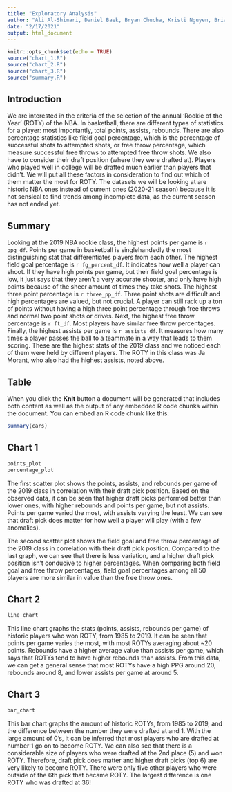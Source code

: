 ```yaml
---
title: "Exploratory Analysis"
author: "Ali Al-Shimari, Daniel Baek, Bryan Chucha, Kristi Nguyen, Brian Yoo"
date: "2/17/2021"
output: html_document
---
```


```r
knitr::opts_chunk$set(echo = TRUE)
source("chart_1.R")
source("chart_2.R")
source("chart_3.R")
source("summary.R")
```

## Introduction
We are interested in the criteria of the selection of the annual 'Rookie of the Year' (ROTY) of the NBA. In basketball, there are different types of statistics for a player: most importantly, total points, assists, rebounds. There are also percentage statistics like field goal percentage, which is the percentage of successful shots to attempted shots, or free throw percentage, which measure successful free throws to attempted free throw shots. We also have to consider their draft position (where they were drafted at). Players who played well in college will be drafted much earlier than players that didn't. We will put all these factors in consideration to find out which of them matter the most for ROTY. The datasets we will be looking at are historic NBA ones instead of current ones (2020-21 season) because it is not sensical to find trends among incomplete data, as the current season has not ended yet.

## Summary
Looking at the 2019 NBA rookie class, the highest points per game is
`r ppg_df`. Points per game in basketball is singlehandedly the most distinguishing stat that differentiates players from each other. The highest field goal percentage is `r fg_percent_df`. It indicates how well a player can shoot. If they have high points per game, but their field goal percentage is low, it just says that they aren't a very accurate shooter, and only have high points because of the sheer amount of times they take shots.
The highest three point percentage is `r three_pp_df`. Three point shots are difficult and high percentages are valued, but not crucial. A player can still rack up a ton of points without having a high three point percentage through free throws and normal two point shots or drives. Next, the highest free throw percentage is
`r ft_df`. Most players have similar free throw percentages. Finally, the highest assists per game is `r assists_df`. It measures how many times a player passes the ball to a teammate in a way that leads to them scoring. These are the highest stats of the 2019 class and we noticed each of them were held by different players. The ROTY in this class was Ja Morant, who also had the highest assists, noted above.

## Table
When you click the **Knit** button a document will be generated that includes both content as well as the output of any embedded R code chunks within the document. You can embed an R code chunk like this:

```r
summary(cars)
```

## Chart 1
```r
points_plot
percentage_plot
```

The first scatter plot shows the points, assists, and rebounds per game of the 2019 class in correlation with their draft pick position. Based on the observed data, it can be seen that higher draft picks performed better than lower ones, with higher rebounds and points per game, but not assists. Points per game varied the most, with assists varying the least. We can see that draft pick does matter for how well a player will play (with a few anomalies).

The second scatter plot shows the field goal and free throw percentage of the 2019 class in correlation with their draft pick position. Compared to the last graph, we can see that there is less variation, and a higher draft pick position isn't conducive to higher percentages. When comparing both field goal and free throw percentages, field goal percentages among all 50 players are more similar in value than the free throw ones.

## Chart 2
```r
line_chart
```

This line chart graphs the stats (points, assists, rebounds per game) of historic players who won ROTY, from 1985 to 2019. It can be seen that points per game varies the most, with most ROTYs averaging about ~20 points. Rebounds have a higher average value than assists per game, which says that ROTYs tend to have higher rebounds than assists. From this data, we can get a general sense that most ROTYs have a high PPG around 20, rebounds around 8, and lower assists per game at around 5.

## Chart 3
```r
bar_chart
```

This bar chart graphs the amount of historic ROTYs, from 1985 to 2019, and the difference between the number they were drafted at and 1. With the large amount of 0's, it can be inferred that most players who are drafted at number 1 go on to become ROTY. We can also see that there is a considerable size of players who were drafted at the 2nd place (5) and won ROTY. Therefore, draft pick does matter and higher draft picks (top 6) are very likely to become ROTY. There were only five other players who were outside of the 6th pick that became ROTY. The largest difference is one ROTY who was drafted at 36!
